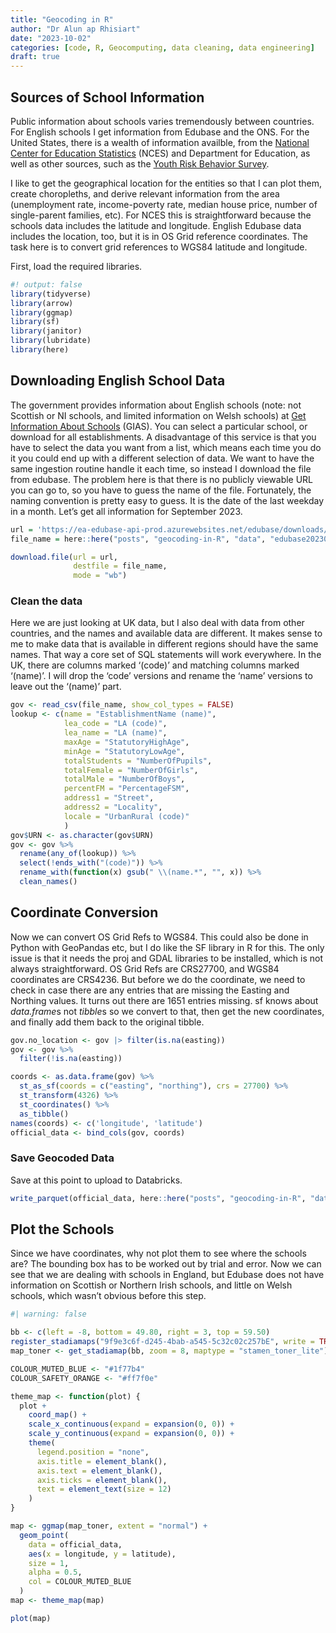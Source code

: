```yaml
---
title: "Geocoding in R"
author: "Dr Alun ap Rhisiart"
date: "2023-10-02"
categories: [code, R, Geocomputing, data cleaning, data engineering]
draft: true
---
```


## Sources of School Information

Public information about schools varies tremendously between countries. For English schools I get information from Edubase and the ONS. For the United States, there is a wealth of information availble, from the [National Center for Education Statistics](https://nces.ed.gov) (NCES) and Department for Education, as well as other sources, such as the [Youth Risk Behavior Survey](https://yrbs-explorer.services.cdc.gov/#/).

I like to get the geographical location for the entities so that I can plot them, create choropleths, and derive relevant information from the area (unemployment rate, income-poverty rate, median house price, number of single-parent families, etc). For NCES this is straightforward because the schools data includes the latitude and longitude. English Edubase data includes the location, too, but it is in OS Grid reference coordinates. The task here is to convert grid references to WGS84 latitude and longitude.

First, load the required libraries.

```r
#! output: false
library(tidyverse)
library(arrow)
library(ggmap)
library(sf)
library(janitor)
library(lubridate)
library(here)
```

## Downloading English School Data

The government provides information about English schools (note: not Scottish or NI schools, and limited information on Welsh schools) at [Get Information About Schools](https://get-information-schools.service.gov.uk/Search?SelectedTab=Establishments) (GIAS). You can select a particular school, or download for all establishments. A disadvantage of this service is that you have to select the data you want from a list, which means each time you do it you could end up with a different selection of data. We want to have the same ingestion routine handle it each time, so instead I download the file from edubase. The problem here is that there is no publicly viewable URL you can go to, so you have to guess the name of the file. Fortunately, the naming convention is pretty easy to guess. It is the date of the last weekday in a month. Let's get all information for September 2023.

```r
url = 'https://ea-edubase-api-prod.azurewebsites.net/edubase/downloads/public/edubasealldata20230929.csv'
file_name = here::here("posts", "geocoding-in-R", "data", "edubase20230929.csv")

download.file(url = url, 
              destfile = file_name,
              mode = "wb")
```
### Clean the data

Here we are just looking at UK data, but I also deal with data from other countries, and the names and available data are different. It makes sense to me to make data that is available in different regions should have the same names. That way a core set of SQL statements will work everywhere. In the UK, there are columns marked '(code)' and matching columns marked '(name)'. I will drop the 'code' versions and rename the 'name' versions to leave out the '(name)' part.
```r
gov <- read_csv(file_name, show_col_types = FALSE)
lookup <- c(name = "EstablishmentName (name)",
            lea_code = "LA (code)",
            lea_name = "LA (name)",
            maxAge = "StatutoryHighAge",
            minAge = "StatutoryLowAge",
            totalStudents = "NumberOfPupils",
            totalFemale = "NumberOfGirls",
            totalMale = "NumberOfBoys",
            percentFM = "PercentageFSM",
            address1 = "Street",
            address2 = "Locality",
            locale = "UrbanRural (code)"
            )
gov$URN <- as.character(gov$URN)
gov <- gov %>%
  rename(any_of(lookup)) %>%
  select(!ends_with("(code)")) %>%
  rename_with(function(x) gsub(" \\(name.*", "", x)) %>%
  clean_names()
```
## Coordinate Conversion

Now we can convert OS Grid Refs to WGS84. This could also be done in Python with GeoPandas etc, but I do like the SF library in R for this. The only issue is that it needs the proj and GDAL libraries to be installed, which is not always straightforward. OS Grid Refs are CRS27700, and WGS84 coordinates are CRS4236. But before we do the coordinate, we need to check in case there are any entries that are missing the Easting and Northing values. It turns out there are 1651 entries missing. sf knows about *data.frame*s not *tibble*s so we convert to that, then get the new coordinates, and finally add them back to the original tibble.
```r
gov.no_location <- gov |> filter(is.na(easting)) 
gov <- gov %>%
  filter(!is.na(easting))

coords <- as.data.frame(gov) %>%
  st_as_sf(coords = c("easting", "northing"), crs = 27700) %>%
  st_transform(4326) %>%
  st_coordinates() %>%
  as_tibble()
names(coords) <- c('longitude', 'latitude')
official_data <- bind_cols(gov, coords)
```

### Save Geocoded Data

Save at this point to upload to Databricks.
```r
write_parquet(official_data, here::here("posts", "geocoding-in-R", "data", "official_data.parquet"))
```

## Plot the Schools

Since we have coordinates, why not plot them to see where the schools are? The bounding box has to be worked out by trial and error. Now we can see that we are dealing with schools in England, but Edubase does not have information on Scottish or Northern Irish schools, and little on Welsh schools, which wasn't obvious before this step.
```r
#| warning: false

bb <- c(left = -8, bottom = 49.80, right = 3, top = 59.50)
register_stadiamaps("9f9e3c6f-d245-4bab-a545-5c32c02c257bE", write = TRUE)
map_toner <- get_stadiamap(bb, zoom = 8, maptype = "stamen_toner_lite") 

COLOUR_MUTED_BLUE <- "#1f77b4"
COLOUR_SAFETY_ORANGE <- "#ff7f0e"

theme_map <- function(plot) {
  plot +
    coord_map() +
    scale_x_continuous(expand = expansion(0, 0)) +
    scale_y_continuous(expand = expansion(0, 0)) +
    theme(
      legend.position = "none",
      axis.title = element_blank(),
      axis.text = element_blank(),
      axis.ticks = element_blank(),
      text = element_text(size = 12)
    )
}

map <- ggmap(map_toner, extent = "normal") +
  geom_point(
    data = official_data,
    aes(x = longitude, y = latitude),
    size = 1,
    alpha = 0.5,
    col = COLOUR_MUTED_BLUE
  )
map <- theme_map(map)

plot(map)
```